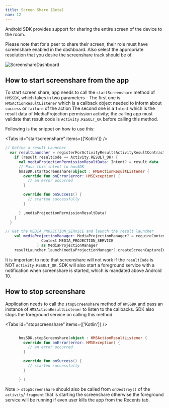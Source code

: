 ```yaml
---
title: Screen Share (Beta)
nav: 12
---
```


Android SDK provides support for sharing the entire screen of the device to the room.

Please note that for a peer to share their screen, their role must have screenshare enabled in the dashboard. Also select the appropriate resolution that you desire the screenshare track should be of.

![ScreenshareDashboard](/docs/v2/screenshare-dashboard.png)

## How to start screenshare from the app
To start screen share, app needs to call the `startScreenshare` method of `HMSSDK`, which takes in two parameters -
    The first one is `HMSActionResultListener` which is a callback object needed to inform about `success`
        or `failure` of the action
    The second one is a `Intent` which is the result data of MediaProjection permission activity;
    the calling app must validate that result code is `Activity.RESULT_OK` before
    calling this method.

Following is the snippet on how to use this:

<Tabs id="startscreenshare" items={['Kotlin']} />

<Tab id='startscreenshare-0'>

```kotlin
// Define a result Launcher
  var resultLauncher = registerForActivityResult(ActivityResultContracts.StartActivityForResult()) { result ->
    if (result.resultCode == Activity.RESULT_OK) {
      val mediaProjectionPermissionResultData: Intent? = result.data
      // Pass this intent to hmsSDK
      hmsSDK.startScreenshare(object : HMSActionResultListener {
        override fun onError(error: HMSException) {
          // an error occurred
        }

        override fun onSuccess() {
          // started successfully
        }

      } ,mediaProjectionPermissionResultData)
    }
  }

// Get the MEDIA_PROJECTION_SERVICE and launch the result launcher
    val mediaProjectionManager: MediaProjectionManager? = requireContext().getSystemService(
                Context.MEDIA_PROJECTION_SERVICE
              ) as MediaProjectionManager
    resultLauncher.launch(mediaProjectionManager?.createScreenCaptureIntent())

```

</Tab>

It is important to note that screenshare will not work if the `resultCode` is NOT `Activity.RESULT_OK`.
SDK will also start a foreground service with a notification when screenshare is started, which is mandated above Android 10.

## How to stop screenshare

Application needs to call the `stopScreenshare` method of `HMSSDK` and pass an instance of `HMSActionResultListener` to listen to the callbacks.
SDK also stops the foreground service on calling this method.

<Tabs id="stopscreenshare" items={['Kotlin']} />

<Tab id='stopscreenshare-0'>

```kotlin

      hmsSDK.stopScreenshare(object : HMSActionResultListener {
        override fun onError(error: HMSException) {
          // an error occurred
        }

        override fun onSuccess() {
          // started successfully
        }

      } )

```

</Tab>

Note :-
    `stopScreenshare` should also be called from `onDestroy()` of the `activity`/ `fragment` that is
    starting the screenshare otherwise the foreground service will be running if even user kills the
    app from the Recents tab.